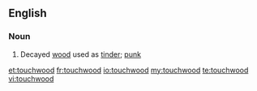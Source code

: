 ==English==

===Noun===
{{en-noun|-}}

# Decayed [[wood]] used as [[tinder]]; [[punk]]

[[et:touchwood]]
[[fr:touchwood]]
[[io:touchwood]]
[[my:touchwood]]
[[te:touchwood]]
[[vi:touchwood]]